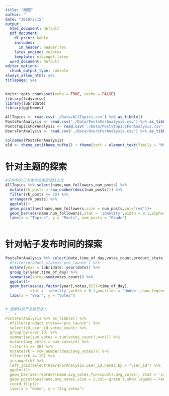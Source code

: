 ```yaml
---
title: "画图"
author: ''
date: "2019/2/15"
output:
  html_document: default
  pdf_document:
    df_print: kable
    includes:
      in_header: header.tex
    latex_engine: xelatex
    template: eisvogel.latex
  word_document: default
editor_options:
  chunk_output_type: console
always_allow_html: yes
titlepage: yes
---
```


```r
knitr::opts_chunk$set(echo = TRUE, cache = FALSE)
library(tidyverse)
library(lubridate)
library(ggthemes)

AllTopics <- read.csv('./Data/AllTopics.csv') %>% as_tibble()
PostsForAnalysis <- read.csv('./Data/PostsForAnalysis.csv') %>% as_tibble()
PostsTopicsForAnalysis <- read.csv('./Data/PostsTopicsForAnalysis.csv') %>% as_tibble()
UsersForAnalysis <- read.csv('./Data/UsersForAnalysis.csv') %>% as_tibble()

colnames(PostsForAnalysis)
old <- theme_set(theme_tufte() + theme(text = element_text(family = "Menlo"), legend.position = "bottom"))

```

# 针对主题的探索

```r

#分学科分三大类作业类型活跃占比 
AllTopics %>% select(name,num_followers,num_posts) %>% 
  mutate(rk_posts = row_number(desc(num_posts))) %>% 
  filter(rk_posts <= 20) %>% 
  arrange(rk_posts) %>% 
  ggplot()+
  geom_point(aes(name,num_followers,size = num_posts,col='red'))+
  geom_bar(aes(name,num_followers),stat = 'identity',width = 0.1,alpha=0.1)+
  labs(x = "Topics", y = "Posts", num_posts = "Grade")
    
```

# 针对帖子发布时间的探索
```r

PostsForAnalysis %>% select(date,time_of_day,votes_count,product_state) %>% 
  #filter(product_state=='pre_launch') %>% 
  mutate(year = lubridate::year(date)) %>% 
  group_by(year,time_of_day) %>% 
  summarise(votes=sum(votes_count)) %>% 
  ggplot()+
  geom_bar(aes(as.factor(year),votes,fill=time_of_day),
           stat = 'identity',width = 0.1,position = 'dodge',show.legend = FALSE)+
  labs(x = "Year", y = "Votes")


# 搜索科技产品触觉达人
``` r

PostsForAnalysis %>% as_tibble() %>% 
  #filter(product_state=='pre_launch') %>% 
  select(id,user_id,votes_count) %>% 
  group_by(user_id) %>% 
  summarise(sum_votes = sum(votes_count),n=n()) %>% 
  mutate(avg_votes = sum_votes/n) %>% 
  filter(n >= 30) %>%
  mutate(rk = row_number(desc(avg_votes))) %>% 
  filter(rk <= 20) %>% 
  arrange(rk) %>% 
  left_join(select(UsersForAnalysis,user_id,name),by = "user_id") %>% 
  ggplot()+
  geom_bar(aes(reorder(name,avg_votes,fun=count),avg_votes), stat = 'identity',width = 0.1,show.legend = FALSE)+
  geom_point(aes(name,avg_votes,size = 2,col='green'),show.legend = FALSE)+
  coord_flip()+
  labs(x = "Name", y = "Avg_votes")
    
```

